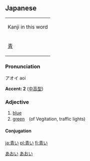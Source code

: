 ==Japanese== 
[[Category:Japanese language|あおい]]                                      
[[Category:ja:Colors|あおい]]   
{| align="right" border="0" cellpadding="4" cellspacing="0" style="border:1px solid #aaaaaa; margin-left:5px; margin-right:10px; font-size:8pt; text-align:center;" rules="all" frame="box"
| colspan="4" bgcolor="#f9f9f9" | Kanji in this word
|- style="font-size:12pt;"
! [[青]]
|}


===Pronunciation===
アオイ aoi

'''Accent: 2''' ([[中高型]])

===Adjective===
{{jaiadj|[[あおい]]|[[aoi]]}}
#[[blue]]
#[[green]]　(of Vegitation, traffic lights)
====Conjugation====
{{ja-i|青|あお|ao}}

[[ja:青い]]
[[pl:青い]]
[[fi:青い]]